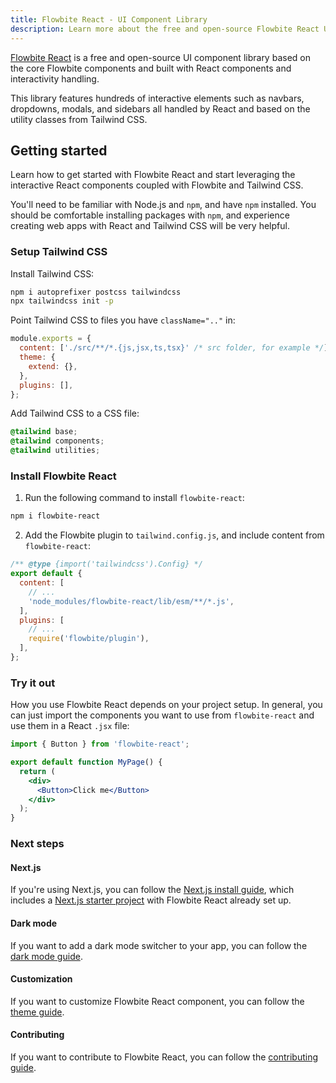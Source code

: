 ```yaml
---
title: Flowbite React - UI Component Library
description: Learn more about the free and open-source Flowbite React UI components and start building modern web applications using React components based on Tailwind CSS
---
```


[Flowbite React](https://github.com/themesberg/flowbite-react) is a free and open-source UI component library based on the core Flowbite components and built with React components and interactivity handling.

This library features hundreds of interactive elements such as navbars, dropdowns, modals, and sidebars all handled by React and based on the utility classes from Tailwind CSS.

## Getting started

Learn how to get started with Flowbite React and start leveraging the interactive React components coupled with Flowbite and Tailwind CSS.

You'll need to be familiar with Node.js and `npm`, and have `npm` installed. You should be comfortable installing packages with `npm`, and experience creating web apps with React and Tailwind CSS will be very helpful.

### Setup Tailwind CSS

Install Tailwind CSS:

```bash
npm i autoprefixer postcss tailwindcss
npx tailwindcss init -p
```

Point Tailwind CSS to files you have `className=".."` in:

```javascript
module.exports = {
  content: ['./src/**/*.{js,jsx,ts,tsx}' /* src folder, for example */],
  theme: {
    extend: {},
  },
  plugins: [],
};
```

Add Tailwind CSS to a CSS file:

```css
@tailwind base;
@tailwind components;
@tailwind utilities;
```

### Install Flowbite React

1. Run the following command to install `flowbite-react`:

```bash
npm i flowbite-react
```

2. Add the Flowbite plugin to `tailwind.config.js`, and include content from `flowbite-react`:

```js
/** @type {import('tailwindcss').Config} */
export default {
  content: [
    // ...
    'node_modules/flowbite-react/lib/esm/**/*.js',
  ],
  plugins: [
    // ...
    require('flowbite/plugin'),
  ],
};
```

### Try it out

How you use Flowbite React depends on your project setup. In general, you can just import the components you want to use from `flowbite-react` and use them in a React `.jsx` file:

```jsx
import { Button } from 'flowbite-react';

export default function MyPage() {
  return (
    <div>
      <Button>Click me</Button>
    </div>
  );
}
```

### Next steps

#### Next.js

If you're using Next.js, you can follow the [Next.js install guide](/docs/guides/nextjs), which includes a [Next.js starter project](https://github.com/tulupinc/flowbite-next-starter) with Flowbite React already set up.

#### Dark mode

If you want to add a dark mode switcher to your app, you can follow the [dark mode guide](/docs/customize/dark-mode).

#### Customization

If you want to customize Flowbite React component, you can follow the [theme guide](/docs/customize/theme).

#### Contributing

If you want to contribute to Flowbite React, you can follow the [contributing guide](/docs/getting-started/contributing).
